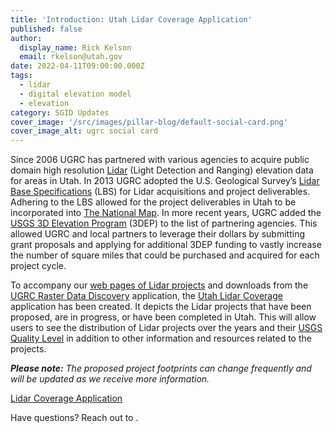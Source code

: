 ```yaml
---
title: 'Introduction: Utah Lidar Coverage Application'
published: false
author:
  display_name: Rick Kelson
  email: rkelson@utah.gov
date: 2022-04-11T09:00:00.000Z
tags:
  - lidar
  - digital elevation model
  - elevation
category: SGID Updates
cover_image: '/src/images/pillar-blog/default-social-card.png'
cover_image_alt: ugrc social card
---
```



Since 2006 UGRC has partnered with various agencies to acquire public domain high resolution [Lidar](https://oceanservice.noaa.gov/facts/lidar.html) (Light Detection and Ranging) elevation data for areas in Utah. In 2013 UGRC adopted the U.S. Geological Survey’s [Lidar Base Specifications](https://www.usgs.gov/ngp-standards-and-specifications/lidar-base-specification-online) (LBS) for Lidar acquisitions and project deliverables. Adhering to the LBS allowed for the project deliverables in Utah to be incorporated into [The National Map](https://www.usgs.gov/programs/national-geospatial-program/national-map). In more recent years, UGRC added the [USGS 3D Elevation Program](https://www.usgs.gov/3d-elevation-program) (3DEP) to the list of partnering agencies. This allowed UGRC and local partners to leverage their dollars by submitting grant proposals and applying for additional 3DEP funding to vastly increase the number of square miles that could be purchased and acquired for each project cycle.

To accompany our [web pages of Lidar projects](/products/sgid/elevation) and downloads from the [UGRC Raster Data Discovery](https://raster.utah.gov/) application, the [Utah Lidar Coverage](https://arcg.is/18SWjy) application has been created. It depicts the Lidar projects that have been proposed, are in progress, or have been completed in Utah. This will allow users to see the distribution of Lidar projects over the years and their [USGS Quality Level](https://www.usgs.gov/3d-elevation-program/topographic-data-quality-levels-qls) in addition to other information and resources related to the projects.

_**Please note:** The proposed project footprints can change frequently and will be updated as we receive more information._

[Lidar Coverage Application](https://arcg.is/18SWjy)

Have questions? Reach out to <Contacts inline subject={frontmatter.title} contactKey='elevation' />.
